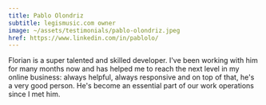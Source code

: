 ```yaml
---
title: Pablo Olondriz
subtitle: legismusic.com owner
image: ~/assets/testimonials/pablo-olondriz.jpeg
href: https://www.linkedin.com/in/pablolo/
---
```


Florian is a super talented and skilled developer. I've been
working with him for many months now and has helped me to reach
the next level in my online business: always helpful, always
responsive and on top of that, he's a very good person. He's
become an essential part of our work operations since I met him.